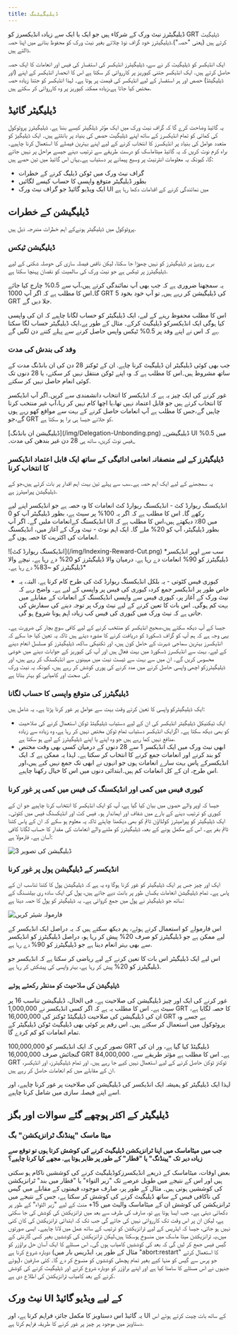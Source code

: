 ```yaml
---
title: ڈیلیگیٹنگ
---
```


ڈیلیگیٹرز نیٹ ورک کے شرکاء ہیں جو ایک یا ایک سے زیادہ انڈیکسرز کو GRT ڈیلیگیٹ کرتے ہیں (یعنی "حصہ").ڈیلیگیٹرز خود گراف نوڈ چلائے بغیر نیٹ ورک کو محفوظ بنانے میں اپنا حصہ ڈالتے ہیں.

ایک انڈیکسر کو ڈیلیگیٹ کر نے سے، ڈیلیگیٹرز انڈیکسر کی استفسار کی فیس اور انعامات کا ایک حصہ حاصل کرتے ہیں. ایک انڈیکسر جتنی کیوریز پر کارروائی کر سکتا ہے اس کا انحصار انڈیکسر کے اپنے (اور ڈیلیگیٹڈ) حصص اور ہر استفسار کے لیے انڈیکسر کی قیمت پر ہوتا ہے۔ لہذا انڈیکسر کو جتنا زیادہ حصہ مختص کیا جاتا ہے،زیادہ ممکنہ کیوریز پر وہ کارروائی کر سکتے ہیں.

## ڈیلیگیٹر گائیڈ

یہ گائیڈ وضاحت کرے گا کہ گراف نیٹ ورک میں ایک مؤثر ڈیلگیٹر کیسے بننا ہے. ڈیلیگیٹرز پروٹوکول کی کمائی کو تمام انڈیکسرز کے ساتھ اپنے ڈیلیگیٹ حصص کی بنیاد پر بانٹتے ہیں۔ ایک ڈیلیگیڑ کو متعدد عوامل کی بنیاد پر انڈیکسرز کا انتخاب کرنے کے لیے اپنے بہترین فیصلے کا استعمال کرنا چاہیے۔براہ کرم نوٹ کریں کہ یہ گائیڈ میٹاماسک کو درست طریقے سے ترتیب دینے جیسے مراحل پر نہیں جائے گا، کیونکہ یہ معلومات انٹرنیٹ پر وسیع پیمانے پر دستیاب ہے۔یہاں اس گائیڈ میں تین حصے ہیں:

- گراف نیٹ ورک میں ٹوکن ڈیلیگ کرنے کے خطرات
- بطور ڈیلیگیٹر متوقع واپسی کا حساب کیسے لگائیں
- ایک ویڈیو گائیڈ جو گراف نیٹ ورک UI میں نمائندگی کرنے کے اقدامات دکھا رہا ہے

## ڈیلیگیشن کے خطرات

پروٹوکول میں ڈیلیگیٹر ہونےکے اہم خطرات مندرجہ ذیل ہیں.

### ڈیلیگیشن ٹیکس

برے رویۓ پر ڈیلیگیٹرز کو نہیں چھوڑا جا سکتا، لیکن ناقص فیصلہ سازی کی حوصلہ شکنی کے لیے ڈیلیگیٹرز پر ٹیکس ہے جو نیٹ ورک کی سالمیت کو نقصان پہنچا سکتا ہے.

یہ سمجھنا ضروری ہے کہ جب بھی آپ نمائندگی کرتے ہیں،آپ سے 0.5% چارج کیا جائے گا۔اس کا مطلب ہے کہ اگر آپ 1000 GRT کی ڈیلیگیشن کر رہے ہیں, تو آپ خود بخود 5 GRT جلا دیں گے.

اس کا مطلب محفوظ رہنے کے لیے، ایک ڈیلیگیٹر کو حساب لگانا چاہیے کہ ان کی واپسی کیا ہوگی ایک انڈیکسرکو ڈیلیگیٹ کرکے۔ مثال کے طور پے،ایک ڈیلیگیٹر حساب لگا سکتا ہے کہ اس نے اپنے وفد پر 0.5% ٹیکس واپس حاصل کرنے سے پہلے کتنے دن لگیں گے.

### وفد کی بندش کی مدت

جب بھی کوئی ڈیلیگیٹر ان ڈیلیگیٹ کرنا چاہے. ان کے ٹوکنز 28 دن کی ان بانڈنگ مدت کے ساتھ مشروط ہیں۔اس کا مطلب ہے کہ وہ اپنے ٹوکن منتقل نہیں کر سکتے، یا 28 دنوں تک کوئی انعام حاصل نہیں کر سکتے.

غور کرنے کی ایک چیز یہ ہے کہ انڈیکسر کا انتخاب دانشمندی سے کریں۔اگر آپ انڈیکسر کا انتخاب کرتے ہیں جو قابل اعتماد نہیں تھا،یا اچھا کام نہیں کر رہا،آپ غیر منتخب کرنا چاہیں گے،جس کا مطلب ہے آپ انعامات حاصل کرنے کے بہت سے مواقع کھو رہے ہوں گے،جو GRT کو جلانے جیسا ہی برا ہو سکتا ہے.

<div sx={{ mx: 'auto', maxWidth: '400px' }}>
  [ڈیلیگیشن ان بانڈنگ](/img/Delegation-Unbonding.png) _ڈیلیگیشن UI میں 0.5% فیس نوٹ کریں، ساتھ ہی 28 دن غیر بندھن کی
  مدت۔_
</div>

### ڈیلیگیٹرز کے لیے منصفانہ انعامی ادائیگی کے ساتھ ایک قابل اعتماد انڈیکسر کا انتخاب کرنا

یہ سمجھنے کے لیے ایک اہم حصہ ہے۔سب سے پہلے تین بہت اہم اقدار پر بات کرتے ہیں،جو کے ڈیلیگیشن پیرامیٹرز ہے.

انڈیکسنگ ریوارڈ کٹ - انڈیکسنگ ریوارڈ کٹ انعامات کا وہ حصہ ہے جو انڈیکسر اپنے لیے رکھے گا۔ اس کا مطلب ہے کہ اگر یہ 100% پر سیٹ ہے، بطور ڈیلیگیٹر آپ کو 0 انڈیکسنگ کےانعامات ملیں گے۔ اگر آپ UI میں 80٪ دیکھتے ہیں،اس کا مطلب ہے کہ بطور ڈیلیگیٹر، آپ کو 20% ملے گا۔ ایک اہم نوٹ - نیٹ ورک کے آغاز میں، انڈیکسنگ انعامات کی اکثریت کا حصہ ہوں گے.

<div sx={{ mx: 'auto', maxWidth: '700px' }}>
  ![انڈیکسنگ ریوارڈ کٹ](/img/Indexing-Reward-Cut.png) *سب سے اوپر انڈیکسر ڈیلیگیٹرز کو 90% انعامات دے رہا ہے. درمیان
  والا ڈیلیگیٹرز کو 20% دے رہا ہے۔ نیچے والا ڈیلیگیٹرز کو ~83% دے رہا ہے۔*
</div>

- کیوری فیس کٹوتی - یہ بلکل انڈیکسنگ ریوارڈ کٹ کی طرح کام کرتا ہے. البتہ، یہ خاص طور پر انڈیکسر جمع کردہ کیوری کی فیس پر واپسی کے لیے ہے۔ واضح رہے کہ نیٹ ورک کے آغاز پر، کیوری فیس سے واپسی انڈیکسنگ کے انعامات کے مقابلے میں بہت کم ہوگی۔ اس بات کا تعین کرنے کے لیے نیٹ ورک پر توجہ دینے کی سفارش کی جاتی ہے کہ نیٹ ورک میں کیوری کی فیس کب زیادہ اہم ہونا شروع ہو گی.

جیسا کے آپ دیکھ سکتے ہیں،صحیح انڈیکسر کو منتخب کرنے کے لیے کافی سوچ بچار کی ضرورت ہے۔ یہی وجہ ہے کہ ہم آپ کو گراف ڈسکورڈ کو دریافت کرنے کا مشورہ دیتے ہیں تاکہ یہ تعین کیا جا سکے کہ انڈیکسرز بہترین سماجی شہرت کے حامل کون ہیں، اور تکنیکی ساکھ، ڈیلیگیٹرز کو مسلسل انعام دینے کے لیے. بہت سے انڈیکسرز ڈسکورڈ میں بہت فعال ہیں اور آپ کی کیوریز کے جوابات دینے میں خوشی محسوس کریں گے۔ ان میں سے بہت سے ٹیسٹ نیٹ میں مہینوں سے انڈیکسنگ کر رہے ہیں، اور ڈیلیگیٹرزکو اچھی واپسی حاصل کرنے میں مدد کرنے کی پوری کوشش کر رہے ہیں، کیونکہ یہ نیٹ ورک کی صحت اور کامیابی کو بہتر بناتا ہے.

### ڈیلیگیٹرز کی متوقع واپسی کا حساب لگانا

ایک ڈیلیگیٹرکو واپسی کا تعین کرتے وقت بہت سے عوامل پر غور کرنا پڑتا ہے۔ یہ شامل ہیں:

- ایک ٹیکنیکل ڈیلیگیٹر انڈیکسر کی ان کے لیے دستیاب ڈیلیگیٹڈ ٹوکن استعمال کرنے کی صلاحیت کو بھی دیکھ سکتا ہے۔ اگرایک انڈیکسر دستیاب تمام ٹوکن مختص نہیں کر رہا ہے، وہ زیادہ سے زیادہ منافع نہیں کما رہے ہیں جو وہ اپنے یا اپنے ڈیلیگیٹرز کے لیے ہو سکتا ہے.
- ابھی نیٹ ورک میں ایک انڈیکسر 1 سے 28 دنوں کے درمیان کسی بھی وقت مختص کو بند کرنے اور انعامات جمع کرنے کا انتخاب کر سکتا ہے۔ لہذا یہ ممکن ہے کہ ایک انڈیکسرکے پاس بہت سارے انعامات ہوں جو انہوں نے ابھی تک جمع نہیں کیے ہیں،اور اس طرح، ان کے کل انعامات کم ہیں۔ابتدائی دنوں میں اس کا خیال رکھنا چاہیے.

### کیوری فیس میں کمی اور انڈیکسنگ کی فیس میں کمی پر غور کرنا

جیسا کہ اوپر والے حصوں میں بیان کیا گیا ہے، آپ کو ایک انڈیکسر کا انتخاب کرنا چاہیے جو ان کے کیوری کو ترتیب دینے کے بارے میں شفاف اور ایماندار ہو۔ فیس کٹ اور انڈیکسنگ فیس میں کٹوتی۔ ایک ڈیلیگیٹر کو پیرامیٹرز کولڈاؤن ٹائم کو بھی دیکھنا چاہئے تاکہ یہ معلوم ہو سکے کہ ان کے پاس کتنا ٹائم بفر ہے۔ اس کے مکمل ہونے کے بعد، ڈیلیگیٹرز کو ملنے والے انعامات کی مقدار کا حساب لگانا کافی آسان ہے۔ فارمولا ہے:

![ڈیلیگیشن کی تصویر 3](/img/Delegation-Reward-Formula.png)

### انڈیکسر کے ڈیلیگیشن پول پر غور کرنا

ایک اور چیز جس پر ایک ڈیلیگیٹر کو غور کرنا ہوگا وہ یہ ہے کہ ڈیلیگیشن پول کا کتنا تناسب ان کے پاس ہے۔ تمام ڈیلیگیشن انعامات یکساں طور پر بانٹ دیے جاتے ہیں، پول کی ایک سادہ ری بیلنسنگ کے ساتھ جو ڈیلیگیٹر نے پول میں جمع کروائی ہے۔ یہ ڈیلیگیٹر کو پول کا حصہ دیتا ہے:

![فارمولہ شیئر کریں](/img/Share-Forumla.png)

اس فارمولے کو استعمال کرتے ہوئے، ہم دیکھ سکتے ہیں کہ یہ دراصل ایک انڈیکسر کے لیے ممکن ہے جو ڈیلیگیٹرز کو صرف 20% پیش کر رہا ہو، دراصل ڈیلیگیٹرز کو انڈیکسر سے بھی بہتر انعام دینا ہے جو ڈیلیگیٹرز کو 90% دے رہا ہے.

اس لیے ایک ڈیلیگیٹر اس بات کا تعین کرنے کے لیے ریاضی کر سکتا ہے کہ انڈیکسر جو ڈیلیگیٹرز کو 20% پیش کر رہا ہے، بہتر واپسی کی پیشکش کر رہا ہے.

### ڈیلیگیشن کی صلاحیت کو مدنظر رکھتے ہوئے

غور کرنے کی ایک اور چیز ڈیلیگیشن کی صلاحیت ہے۔ فی الحال، ڈیلیگیشن تناسب 16 پر سیٹ ہے۔ اس کا مطلب یہ ہے کہ اگر کسی انڈیکسر نے 1,000,000 GRT کا حصہ لگایا ہے، ان کی ڈیلیگیشن کی صلاحیت ڈیلیگیٹڈ ٹوکنز کی 16,000,000 GRT ہے جسے وہ پروٹوکول میں استعمال کر سکتے ہیں۔ اس رقم پر کوئی بھی ڈیلیگیٹ ٹوکن ڈیلیگیٹر کے تمام انعامات کو کم کردے گا.

تصور کریں کہ ایک انڈیکسر کو 100,000,000 GRT ڈیلیگیٹڈ کیا گیا ہے، ور ان کی گنجائش صرف 16,000,000 GRT ہے۔ اس کا مطلب ہے مؤثر طریقے سے، 84,000,000 GRT ٹوکنز ٹوکن حاصل کرنے کے لیے استعمال نہیں کیے جا رہے ہیں. اور تمام ڈیلیگیٹرز، اور انڈیکسر، ان کے مقابلے میں کم انعامات حاصل کر رہے ہیں.

لہذا ایک ڈیلیگیٹر کو ہمیشہ ایک انڈیکسر کی ڈیلیگیشن کی صلاحیت پر غور کرنا چاہیے، اور اسے اپنے فیصلہ سازی میں شامل کرنا چاہیے.

## ڈیلیگیٹر کے اکثر پوچھے گئے سوالات اور بگز

### میٹا ماسک "پینڈنگ ٹرانزیکشن" بگ

**جب میں میٹاماسک میں اپنا ٹرانزیکشن ڈیلیگیٹ کرنے کی کوشش کرتا ہوں تو توقع سے زیادہ دیر تک "پینڈنگ" یا "قطار" کے طور پر ظاہر ہوتا ہے. مجھے کیا کرنا چاہیے؟**

بعض اوقات، میٹاماسک کے ذریعے انڈیکسرزکوڈیلیگیٹ کرنے کی کوششیں ناکام ہو سکتی ہیں اور اس کے نتیجے میں طویل عرصے تک "زیر التواء" یا "قطار میں بند" ٹرانزیکشن کی کوششیں ہوتی ہیں۔ مثال کے طور پر، صارف موجودہ قیمتوں کے مقابلے میں گیس کی ناکافی فیس کے ساتھ ڈیلیگیٹ کرنے کی کوشش کر سکتا ہے، جس کے نتیجے میں ٹرانزیکشن کی کوشش ان کے میٹاماسک والیٹ میں 15+ منٹ کے لیے "زیر التواء" کے طور پر دکھائی دیتی ہے۔ جب ایسا ہوتا ہے تو، صارف کی طرف سے بعد میں ٹرانزیکشن کی کوشش کی جا سکتی ہے، لیکن ان پر اس وقت تک کارروائی نہیں کی جائے گی جب تک کہ ابتدائی ٹرانزیکشن کی کان کنی نہیں ہو جاتی، جیسا کہ ایڈریس کے لیے ٹرانزیکشن کو ترتیب کے ساتھ عمل میں لانا چاہیے۔ ایسی صورتوں میں،یہ ٹرانزیکشن میٹا ماسک میں منسوخ ہوسکتا ہیں،لیکن ٹرانزیکشن کی کوششیں بغیر کسی گارنٹی کے گیس فیس جمع کر لیں گی کہ بعد کی کوششیں کامیاب ہوں گی۔ اس مسئلے کا ایک آسان حل براؤزر کو دوبارہ شروع کرنا ہے (مثال کے طور پر، ایڈریس بار میں "abort:restart" کا استعمال کرتے ہوئے)، جو پرس سے گیس کو منہا کیے بغیر تمام پچھلی کوششوں کو منسوخ کر دے گا۔ کئی صارفین جنہوں نے اس مسئلے کا سامنا کیا ہے اور اپنے براؤزر کو دوبارہ شروع کرنے اور ڈیلیگیٹ کرنے کی کوشش کرنے کے بعد کامیاب ٹرانزیکشن کی اطلاع دی ہے.

## نیٹ ورک UI کے لیے ویڈیو گائیڈ

یہ گائیڈ اس دستاویز کا مکمل جائزہ فراہم کرتا ہے، اور UI کے ساتھ بات چیت کرتے ہوئے اس دستاویز میں موجود ہر چیز پر غور کرنے کا طریقہ فراہم کرتا ہے.

<VideoEmbed youtube="2G7S2gdURdc" />
